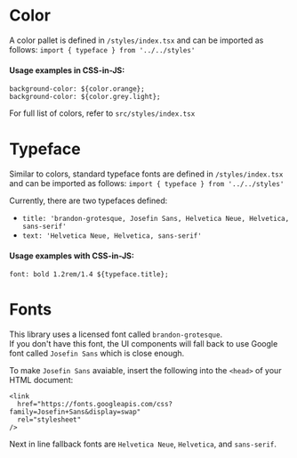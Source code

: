
<Meta title="Gym UI|Utilities/Styles" />

# Color

A color pallet is defined in `/styles/index.tsx` and can be imported as follows:
`import { typeface } from '../../styles'`

#### Usage examples in CSS-in-JS:

```
background-color: ${color.orange};
background-color: ${color.grey.light};
```

For full list of colors, refer to `src/styles/index.tsx`

# Typeface

Similar to colors, standard typeface fonts are defined in `/styles/index.tsx` and can be imported as follows:
`import { typeface } from '../../styles'`

Currently, there are two typefaces defined:

- `title: 'brandon-grotesque, Josefin Sans, Helvetica Neue, Helvetica, sans-serif'`
- `text: 'Helvetica Neue, Helvetica, sans-serif'`

#### Usage examples with CSS-in-JS:

```
font: bold 1.2rem/1.4 ${typeface.title};
```

# Fonts

This library uses a licensed font called `brandon-grotesque`.  
If you don't have this font, the UI components will fall back to use Google font called `Josefin Sans` which is close enough.

To make `Josefin Sans` avaiable, insert the following into the `<head>` of your HTML document:

```
<link
  href="https://fonts.googleapis.com/css?family=Josefin+Sans&display=swap"
  rel="stylesheet"
/>
```

Next in line fallback fonts are `Helvetica Neue`, `Helvetica`, and `sans-serif`.
